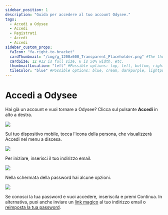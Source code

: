 ---
sidebar_position: 1
description: "Guida per accedere al tuo account Odysee."
tags:
  - Accedi a Odysee
  - Accedi
  - Registrati
  - Accedi
  - Accedi
sidebar_custom_props:
  faIcon: "fa-right-to-bracket"
  cardThumbnail: "/img/g_1200x600_Transparent_Placeholder.png" #The thumbnail on the category card.
  cardSize: 12 #12 is full size, 6 is 50% width, etc.
  thumbnailLocation: "left" #Possible options: top, left, bottom, right, none
  tileColor: "blue" #Possible options: blue, cream, darkpurple, lightpurple, mauve, orange, pink, none
---

# Accedi a Odysee

Hai già un account e vuoi tornare a Odysee? Clicca sul pulsante **Accedi** in alto a destra.

![](/img/es/image_16.png)

Sul tuo dispositivo mobile, tocca l'icona della persona, che visualizzerà Accedi nel menu a discesa.

![](/img/es/image_17.png)

Per iniziare, inserisci il tuo indirizzo email.

![](/img/es/image_18.png)

Nella schermata della password hai alcune opzioni.

![](/img/es/image_19.png)

Se conosci la tua password e vuoi accedere, inseriscila e premi Continua. In alternativa, puoi anche inviare un [link magico](/ii/category-basics/category-loggingin/loginlinks/) al tuo indirizzo email o [reimposta la tua password](/it/category-basics/category-loggingin/passwordreset).
